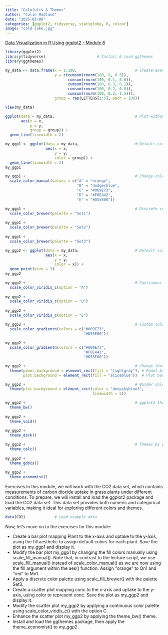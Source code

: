 ```yaml
---
title: "Colo(u)rs & Themes"
author: "Colin Madland"
date: "2025-02-08"
categories: [ggplot2, tidyverse, statsglobe, R, colour]
image: "cold-lake.jpg"
---
```


[Data Visualization in R Using ggplot2 - Module 6](https://statisticsglobe.com/online-course-data-visualization-ggplot2-r)

```r
library(ggplot2)  
library(tidyverse)                       # Install & load ggthemes
library(ggthemes)
```

```r
my_data <- data.frame(x = 1:100,                          # Create example data
                      y = c(cumsum(rnorm(100, 0, 0.5)),
                            cumsum(rnorm(100, 0.1, 0.6)),
                            cumsum(rnorm(100, 0.3, 0.2)),
                            cumsum(rnorm(100, 0.2, 0.8)),
                            cumsum(rnorm(100, 0.2, 1.5))),
                      group = rep(LETTERS[1:5], each = 100))
```

```r
view(my_data)
```

```r
ggplot(data = my_data,                                    # Plot without color
       aes(x = x,
           y = y,
           group = group)) +
  geom_line(linewidth = 2)
```

```r
my_ggp1 <- ggplot(data = my_data,                         # Default colors
                  aes(x = x,
                      y = y,
                      color = group)) +
  geom_line(linewidth = 2)
my_ggp1
```

```r
my_ggp1 +                                                 # Change colors
  scale_color_manual(values = c("A" = "orange", 
                                "B" = "dodgerblue", 
                                "C" = "#009E73", 
                                "D" = "#F0E442", 
                                "E" = "#D55E00"))
```

```r
my_ggp1 +                                                 # Discrete color palettes
  scale_color_brewer(palette = "Set1")
 
my_ggp1 +
  scale_color_brewer(palette = "Set2")
 
my_ggp1 +
  scale_color_brewer(palette = "Set3")
```

```r
my_ggp2 <- ggplot(data = my_data,                         # Default scatter plot
                  aes(x = x,
                      y = y,
                      color = x)) +
  geom_point(size = 3)
my_ggp2 
```

```r
my_ggp2 +                                                 # Continuous color palettes
  scale_color_viridis_c(option = "A")
 
my_ggp2 +
  scale_color_viridis_c(option = "D")
 
my_ggp2 +
  scale_color_viridis_c(option = "E")
```

```r
my_ggp2 +                                                 # Custom color ranges
  scale_color_gradientn(colors = c("#009E73", 
                                   "#D55E00"))
 
my_ggp2 +
  scale_color_gradientn(colors = c("#009E73", 
                                   "#F0E442", 
                                   "#D55E00"))
```

```r
my_ggp2 +                                                 # Change theme colors
  theme(panel.background = element_rect(fill = "lightgray"), # Panel background
        plot.background = element_rect(fill = "aliceblue"))  # Plot background
```

```r
my_ggp2 +                                                 # Border color
  theme(plot.background = element_rect(color = "deepskyblue3",
                                       linewidth = 5))
```

```r
my_ggp2 +                                                 # ggplot2 themes
  theme_bw()
 
my_ggp2 +
  theme_void()
 
my_ggp2 +
  theme_dark()
```

```r
my_ggp2 +                                                 # Themes by ggthemes
  theme_calc()
 
my_ggp2 +
  theme_gdocs()
 
my_ggp2 +
  theme_economist()

```

Exercises
In this module, we will work with the CO2 data set, which contains measurements of carbon dioxide uptake in grass plants under different conditions. To prepare, we will install and load the ggplot2 package and load the CO2 data set. This data set provides both numeric and categorical variables, making it ideal for exploring different colors and themes.

```r
data(CO2)             # Load example data
```



Now, let’s move on to the exercises for this module:

- Create a bar plot mapping Plant to the x-axis and uptake to the y-axis, using the fill aesthetic to assign default colors for each plant. Save the plot as my_ggp1 and display it.
- Modify the bar plot my_ggp1 by changing the fill colors manually using scale_fill_manual(). Note that, in contrast to the lecture script, we use scale_fill_manual() instead of scale_color_manual() as we are now using the fill argument within the aes() function. Assign “orange” to Qn1 and “red” to Mn1.
- Apply a discrete color palette using scale_fill_brewer() with the palette Set3.
- Create a scatter plot mapping conc to the x-axis and uptake to the y-axis, using color to represent conc. Save the plot as my_ggp2 and display it.
- Modify the scatter plot my_ggp2 by applying a continuous color palette using scale_color_viridis_c() with the option C.
- Enhance the scatter plot my_ggp2 by applying the theme_bw() theme.
- Install and load the ggthemes package, then apply the theme_economist() to my_ggp2.